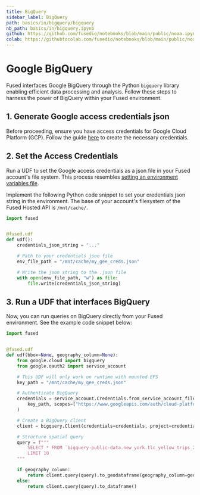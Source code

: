 ```yaml
---
title: BigQuery
sidebar_label: BigQuery
path: basics/in/bigquery/bigquery
nb_path: basics/in/bigquery.ipynb
github: https://github.com/fusedio/notebooks/blob/main/public/noaa.ipynb
colab: https://githubtocolab.com/fusedio/notebooks/blob/main/public/noaa.ipynb
---
```



<LinkButtons
  githubUrl="https://github.com/fusedio/notebooks/blob/main/public/noaa.ipynb"
  colabUrl="https://githubtocolab.com/fusedio/notebooks/blob/main/public/noaa.ipynb"
/>

# Google BigQuery


Fused interfaces <Tag color="#3399ff">Google BigQuery</Tag> through the Python
`bigquery` library enabling efficient data processing and analysis. Follow these steps
to harness the power of BigQuery within your Fused environment.

## 1. Generate Google access credentials json

Before proceeding, ensure you have access credentials for Google Cloud Platform (GCP).
Follow the guide
[here](https://developers.google.com/workspace/guides/create-credentials) to create the
necessary credentials.

## 2. Set the Access Credentials

Run a UDF to set the Google access credentials as a json file in your Fused account's
file system. This process resembles
[setting an environment variables file](/core_concepts/?h=environ#environment-variables).

Implement the following Python code snippet to set your credentials json string in the
environment. The base of your account's filesystem of the Fused Hosted API is
`/mnt/cache/`.

```python
import fused


@fused.udf
def udf():
    credentials_json_string = "..."

    # Path to your credentials json file
    env_file_path = "/mnt/cache/my_gee_creds.json"

    # Write the json string to the .json file
    with open(env_file_path, "w") as file:
        file.write(credentials_json_string)
```

## 3. Run a UDF that interfaces BigQuery

Now, you can run queries on BigQuery directly from your Fused environment. See the
example code snippet below:

```python
import fused


@fused.udf
def udf(bbox=None, geography_column=None):
    from google.cloud import bigquery
    from google.oauth2 import service_account

    # This UDF will only work on runtime with mounted EFS
    key_path = "/mnt/cache/my_gee_creds.json"

    # Authenticate BigQuery
    credentials = service_account.Credentials.from_service_account_file(
        key_path, scopes=["https://www.googleapis.com/auth/cloud-platform"]
    )

    # Create a BigQuery client
    client = bigquery.Client(credentials=credentials, project=credentials.project_id)

    # Structure spatial query
    query = f"""
        SELECT * FROM `bigquery-public-data.new_york.tlc_yellow_trips_2015`
        LIMIT 10
    """

    if geography_column:
        return client.query(query).to_geodataframe(geography_column=geography_column)
    else:
        return client.query(query).to_dataframe()
```

```python

```

